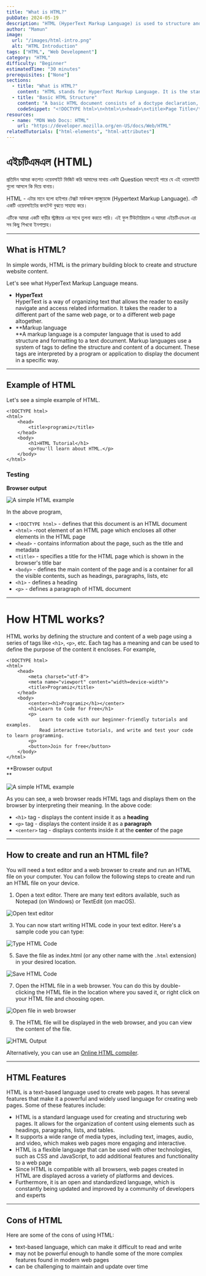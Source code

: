 ```yaml
---
title: "What is HTML?"
pubDate: 2024-05-19
description: "HTML (HyperText Markup Language) is used to structure and format the content of websites on the World Wide Web. Web Developers use it to create a skeleton of modern websites and web apps."
author: "Mamun"
image: 
  url: "/images/html-intro.png"
  alt: "HTML Introduction"
tags: ["HTML", "Web Development"]
category: "HTML"
difficulty: "Beginner"
estimatedTime: "30 minutes"
prerequisites: ["None"]
sections:
  - title: "What is HTML?"
    content: "HTML stands for HyperText Markup Language. It is the standard language for creating web pages."
  - title: "Basic HTML Structure"
    content: "A basic HTML document consists of a doctype declaration, html, head, and body tags."
    codeSnippet: "<!DOCTYPE html>\n<html>\n<head>\n<title>Page Title</title>\n</head>\n<body>\n<h1>This is a Heading</h1>\n<p>This is a paragraph.</p>\n</body>\n</html>"
resources:
  - name: "MDN Web Docs: HTML"
    url: "https://developer.mozilla.org/en-US/docs/Web/HTML"
relatedTutorials: ["html-elements", "html-attributes"]
---
```



# এইচটিএমএল (HTML)

প্রতিদিন আমরা কতশত ওয়েবসাইট ভিজিট করি আমাদের মাথায় একটা Question আসতেই পারে যে এই ওয়েবসাইট গুলো আসলে কি দিয়ে বানায়।

HTML - এটার মানে হলো হাইপার টেক্সট মার্কআপ ল্যাঙ্গুয়েজে (Hypertext Markup Language). এটি একটি ওয়েবসাইটের কনটেন্ট বুঝতে সাহায্য করে। 

এটিকে আমরা একটি বাড়ীর স্ট্রাক্টচার এর সাথে তুলনা করতে পারি। এই ফুল টিউটোরিয়াল এ আমরা এইচটিএমএল এর সব কিছু শিখবো ইনশাল্লাহ।

----------

## What is HTML?

In simple words, HTML is the primary building block to create and structure website content.

Let's see what HyperText Markup Language means.

-   **HyperText**  
    HyperText is a way of organizing text that allows the reader to easily navigate and access related information. It takes the reader to a different part of the same web page, or to a different web page altogether.
-   **Markup language  
    **A markup language is a computer language that is used to add structure and formatting to a text document. Markup languages use a system of tags to define the structure and content of a document. These tags are interpreted by a program or application to display the document in a specific way.

----------

## Example of HTML

Let's see a simple example of HTML.

```
<!DOCTYPE html>
<html>
    <head>
        <title>programiz</title>
    </head>
    <body>
        <h1>HTML Tutorial</h1>
        <p>You'll learn about HTML.</p>
    </body>
</html>
```

###  Testing
**Browser output**

<Image src="https://www.programiz.com/sites/tutorial2program/files/html-example-on-browser.png" width={573} height={350} alt="A simple HTML example" />

In the above program,

-   `<!DOCTYPE html>`  - defines that this document is an HTML document
-   `<html>`  -root element of an HTML page which encloses all other elements in the HTML page
-   `<head>`  - contains information about the page, such as the title and metadata
-   `<title>`  - specifies a title for the HTML page which is shown in the browser's title bar
-   `<body>`  - defines the main content of the page and is a container for all the visible contents, such as headings, paragraphs, lists, etc
-   `<h1>`  - defines a heading
-   `<p>`  - defines a paragraph of HTML document

----------

# How HTML works?

HTML works by defining the structure and content of a web page using a series of tags like  `<h1>`,  `<p>`, etc. Each tag has a meaning and can be used to define the purpose of the content it encloses. For example,

```
<!DOCTYPE html>
<html>
    <head>
        <meta charset="utf-8">
        <meta name="viewport" content="width=device-width">
        <title>Programiz</title>
    </head>
    <body>
        <center><h1>Programiz</h1></center>
        <h1>Learn to Code for Free</h1>
        <p>
            Learn to code with our beginner-friendly tutorials and examples.
            Read interactive tutorials, and write and test your code to learn programming.
        <p>
        <button>Join for free</button>
    </body>
</html>
```

**Browser output  
**

![A simple HTML example](https://www.programiz.com/sites/tutorial2program/files/working-of-html-code.png "HTML example")

As you can see, a web browser reads HTML tags and displays them on the browser by interpreting their meaning. In the above code:

-   `<h1>`  tag - displays the content inside it as a  **heading**
-   `<p>`  tag - displays the content inside it as a  **paragraph**
-   `<center>`  tag - displays contents inside it at the  **center**  of the page

----------

## How to create and run an HTML file?

You will need a text editor and a web browser to create and run an HTML file on your computer. You can follow the following steps to create and run an HTML file on your device.

1.  Open a text editor. There are many text editors available, such as Notepad (on Windows) or TextEdit (on macOS).

![Open text editor](https://www.programiz.com/sites/tutorial2program/files/html-open-notepad.png "Open text editor")

3.  You can now start writing HTML code in your text editor. Here's a sample code you can type:

![Type HTML Code](https://www.programiz.com/sites/tutorial2program/files/html-code-on-notepad.png "Type HTML Code")

5.  Save the file as  index.html  (or any other name with the  `.html`  extension) in your desired location.

![Save HTML Code](https://www.programiz.com/sites/tutorial2program/files/html-save-html-file.png "Save HTML Code")

7.  Open the HTML file in a web browser. You can do this by double-clicking the HTML file in the location where you saved it, or right click on your HTML file and choosing open.

![Open file in web browser](https://www.programiz.com/sites/tutorial2program/files/html-run-file-on-browser.png "Open file in web browser")

9.  The HTML file will be displayed in the web browser, and you can view the content of the file.

![HTML Output](https://www.programiz.com/sites/tutorial2program/files/html-browser-output.png "HTML Output")

Alternatively, you can use an  [Online HTML compiler](https://www.programiz.com/html/online-compiler/).

----------

## HTML Features

HTML is a text-based language used to create web pages. It has several features that make it a powerful and widely used language for creating web pages. Some of these features include:

-   HTML is a standard language used for creating and structuring web pages. It allows for the organization of content using elements such as headings, paragraphs, lists, and tables.
-   It supports a wide range of media types, including text, images, audio, and video, which makes web pages more engaging and interactive.
-   HTML is a flexible language that can be used with other technologies, such as CSS and JavaScript, to add additional features and functionality to a web page
-   Since HTML is compatible with all browsers, web pages created in HTML are displayed across a variety of platforms and devices.
-   Furthermore, it is an open and standardized language, which is constantly being updated and improved by a community of developers and experts

----------

## Cons of HTML

Here are some of the cons of using HTML:

-   text-based language, which can make it difficult to read and write
-   may not be powerful enough to handle some of the more complex features found in modern web pages
-   can be challenging to maintain and update over time
